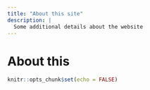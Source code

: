 ```yaml
---
title: "About this site"
description: |
  Some additional details about the website
---
```


# About this



```r
knitr::opts_chunk$set(echo = FALSE)
```

